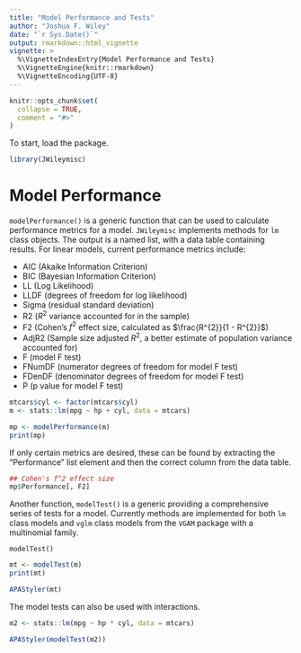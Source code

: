 ---
title: "Model Performance and Tests"
author: "Joshua F. Wiley"
date: "`r Sys.Date()`"
output: rmarkdown::html_vignette
vignette: >
  %\VignetteIndexEntry{Model Performance and Tests}
  %\VignetteEngine{knitr::rmarkdown}
  %\VignetteEncoding{UTF-8}
---

```{r, include = FALSE}
knitr::opts_chunk$set(
  collapse = TRUE,
  comment = "#>"
)
```

To start, load the package.

```{r setup}
library(JWileymisc)
```

# Model Performance

`modelPerformance()` is a generic function that can be used to 
calculate performance metrics for a model. `JWileymisc` implements 
methods for `lm` class objects. The output is a named list, 
with a data table containing results. For linear models, current
performance metrics include:

* AIC (Akaike Information Criterion)
* BIC (Bayesian Information Criterion)
* LL (Log Likelihood)
* LLDF (degrees of freedom for log likelihood)
* Sigma (residual standard deviation)
* R2 ($R^2$ variance accounted for in the sample)
* F2 (Cohen's $f^2$ effect size, calculated as 
  $\frac{R^{2}}{1 - R^{2}}$)
* AdjR2 (Sample size adjusted $R^2$, a better estimate of population
  variance accounted for)
* F (model F test)
* FNumDF (numerator degrees of freedom for model F test)
* FDenDF (denominator degrees of freedom for model F test)
* P (p value for model F test)

```{r}

mtcars$cyl <- factor(mtcars$cyl)
m <- stats::lm(mpg ~ hp + cyl, data = mtcars)

mp <- modelPerformance(m)
print(mp)

``` 

If only certain metrics are desired, these can be found by extracting
the "Performance" list element and then the correct column from the
data table.

```{r}

## Cohen's f^2 effect size
mp$Performance[, F2]

``` 

Another function, `modelTest()` is a generic providing a 
comprehensive series of tests for a model. Currently methods are
implemented for both `lm` class models and `vglm` class models from
the `VGAM` package with a multinomial family.

`modelTest()` 

```{r}

mt <- modelTest(m)
print(mt)

``` 


```{r}

APAStyler(mt)

``` 


The model tests can also be used with interactions.

```{r}

m2 <- stats::lm(mpg ~ hp * cyl, data = mtcars)

APAStyler(modelTest(m2))

``` 
